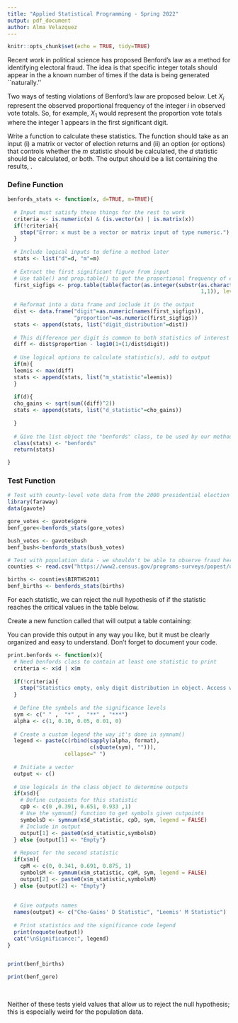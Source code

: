 ```yaml
---
title: "Applied Statistical Programming - Spring 2022"
output: pdf_document
author: Alma Velazquez
---
```


```r
knitr::opts_chunk$set(echo = TRUE, tidy=TRUE)
```



\begin{center}
{\Large{\textbf{Problem Set 2}}} \\
\vspace{4 bp}
Due Wednesday, February 16, 10:00 AM (Before Class) \\
\end{center}

\section*{Instructions}
\begin{enumerate}
\item The following questions should each be answered in this Rmarkdown document with R code to accompany the R output. Be sure to provide many comments in the script to facilitate grading. Undocumented code will not be graded. Once your work is finished, submit the Rmd file as well as the knitted PDF to the appropriate problem set module on Canvas.
\item You may work in teams, but each student should develop their own R script. To be clear, there should be no copy and paste. Each keystroke in the assignment should be your own.
\item If you have any questions regarding the Problem Set, contact the TA or use office hours.
\item For students new to programming, this may take a while. Get started.
\end{enumerate}


\section*{Benford's law}

Recent work in political science has proposed Benford's law as a
method for identifying electoral fraud.  The idea is that specific
integer totals should appear in the \textit{first significant digit} a
known number of times if the data is being generated ``naturally.''

\subsubsection*{1. Calculating violations}

Two ways of testing violations of Benford's law are proposed below.
Let $X_i$ represent the observed proportional frequency of the integer
$i$ in observed vote totals.  So, for example, $X_1$ would represent
the proportion vote totals where the integer $1$ appears in the first
significant digit.

\begin{itemize}
\item Leemis' $m$ statistic

$$m = max_{i=1}^9\Big\{ (X_i) - log_{10}(1+1/i)\Big\} $$
\item Cho-Gains' $d$

$$d = \sqrt{\sum_{i=1}^9\Big( (X_i) - log_{10}(1+1/i)\Big)^2 }$$


\end{itemize}


\noindent Write a function to calculate these statistics.  The
function should take as an input (i) a matrix or vector of election
returns and (ii) an option (or options) that controls whether the $m$
statistic should be calculated, the $d$ statistic should be calculated,
or both.  The output should be a list containing the results,
\textit{including the full digit distribution}.

### Define Function

```r

benfords_stats <- function(x, d=TRUE, m=TRUE){
  
  # Input must satisfy these things for the rest to work
  criteria <- is.numeric(x) & (is.vector(x) | is.matrix(x))
  if(!criteria){
    stop("Error: x must be a vector or matrix input of type numeric.")
  }
  
  # Include logical inputs to define a method later
  stats <- list("d"=d, "m"=m)
  
  # Extract the first significant figure from input
  # Use table() and prop.table() to get the proportional frequency of each digit
  first_sigfigs <- prop.table(table(factor(as.integer(substr(as.character(as.integer(signif(x,1))),
                                                             1,1)), levels = 1:9)))
  
  # Reformat into a data frame and include it in the output
  dist <- data.frame("digit"=as.numeric(names(first_sigfigs)),
                     "proportion"=as.numeric(first_sigfigs))
  stats <- append(stats, list("digit_distribution"=dist))
  
  # This difference per digit is common to both statistics of interest
  diff <- dist$proportion - log10(1+(1/dist$digit))
  
  # Use logical options to calculate statistic(s), add to output
  if(m){
  leemis <- max(diff)
  stats <- append(stats, list("m_statistic"=leemis))
  }
  
  if(d){
  cho_gains <- sqrt(sum((diff)^2))
  stats <- append(stats, list("d_statistic"=cho_gains))
  
  }
  
  # Give the list object the "benfords" class, to be used by our method
  class(stats) <- "benfords"
  return(stats)

}
```

### Test Function
```r

# Test with county-level vote data from the 2000 presidential election in Georgia 
library(faraway)
data(gavote)

gore_votes <- gavote$gore
benf_gore<-benfords_stats(gore_votes)

bush_votes <- gavote$bush
benf_bush<-benfords_stats(bush_votes)

# Test with population data - we shouldn't be able to observe fraud here
counties <- read.csv("https://www2.census.gov/programs-surveys/popest/datasets/2010-2019/counties/totals/co-est2019-alldata.csv", header = T)

births <- counties$BIRTHS2011
benf_births <- benfords_stats(births)

```


\subsubsection*{2. Critical values}


For each statistic, we can reject the null hypothesis of \textit{no
  fraud} if the statistic reaches the critical values in the table below.

\begin{center}
\begin{tabular}{l l l l}
& $\alpha=0.10$ & $\alpha=0.05$ & $\alpha=0.01$ \\
Leemis' $m$ & 0.341 & 0.691 & 0.875 \\
Cho-Gains' $d$ & 0.391 & 0.651 & 0.933 \\
\end{tabular}
\end{center}

\noindent 
Create a new function called \texttt{print.benfords()} that will output a table containing:

\begin{itemize}
\item The name of each statistic
\item The statistic as it was calculated
\item The relevant number of asterisk's (e.g., one star for
  significance at the $\alpha=.10$ level, etc.)
\item A legend at the bottom explaining the asterisk's (similar to
  what you see when you print an \texttt{lm} object.).
\end{itemize}


\noindent You can provide this output in any way you like, but it must be
clearly organized and easy to understand.  Don't forget to document your code.

```r

print.benfords <- function(x){
  # Need benfords class to contain at least one statistic to print 
  criteria <- x$d | x$m 
  
  if(!criteria){
    stop("Statistics empty, only digit distribution in object. Access with <ObjectName>$digit_distribution")
  }
  
  # Define the symbols and the significance levels
  sym <- c(" " ,  "*" ,  "**" , "***")
  alpha <- c(1, 0.10, 0.05, 0.01, 0)
  
  # Create a custom legend the way it's done in symnum()
  legend <- paste(c(rbind(sapply(alpha, format), 
                          c(sQuote(sym), ""))), 
                  collapse=" ")
  
  # Initiate a vector
  output <- c()
  
  # Use logicals in the class object to determine outputs  
  if(x$d){
    # Define cutpoints for this statistic
    cpD <- c(0 ,0.391, 0.651, 0.933 ,1)
    # Use the symnum() function to get symbols given cutpoints
    symbolsD <- symnum(x$d_statistic, cpD, sym, legend = FALSE)
    # Include in output
    output[1] <- paste0(x$d_statistic,symbolsD)
  } else {output[1] <- "Empty"}
  
  # Repeat for the second statistic
  if(x$m){
    cpM <- c(0, 0.341, 0.691, 0.875, 1)
    symbolsM <- symnum(x$m_statistic, cpM, sym, legend = FALSE) 
    output[2] <- paste0(x$m_statistic,symbolsM)
  } else {output[2] <- "Empty"}
  
  
  # Give outputs names
  names(output) <- c("Cho-Gains' D Statistic", "Leemis' M Statistic")
  
  # Print statistics and the significance code legend
  print(noquote(output))
  cat("\nSignificance:", legend)
}


print(benf_births)

print(benf_gore)
```

\

Neither of these tests yield values that allow us to reject the null hypothesis; this is especially weird for the population data. 
